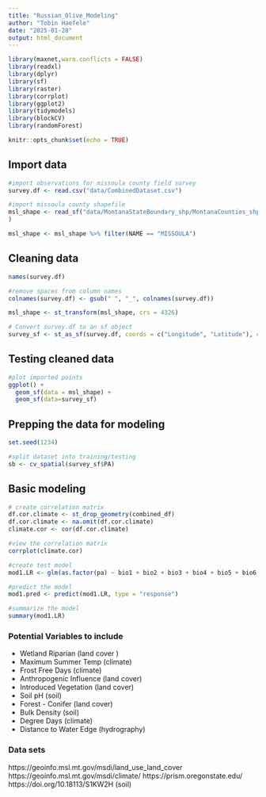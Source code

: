 ```yaml
---
title: "Russian_Olive_Modeling"
author: "Tobin Haefele"
date: "2025-01-28"
output: html_document
---
```


```r
library(maxnet,warn.conflicts = FALSE)
library(readxl)
library(dplyr)
library(sf)
library(raster)
library(corrplot)
library(ggplot2)
library(tidymodels)
library(blockCV)
library(randomForest)

knitr::opts_chunk$set(echo = TRUE)
```

## Import data

```r
#import observations for missoula county field survey
survey.df <- read.csv("data/CombinedDataset.csv")

#import missoula county shapefile
msl_shape <- read_sf("data/MontanaStateBoundary_shp/MontanaCounties_shp"
)

msl_shape <- msl_shape %>% filter(NAME == "MISSOULA")
```

## Cleaning data
```r
names(survey.df)

#remove spaces from column names
colnames(survey.df) <- gsub(" ", "_", colnames(survey.df))

msl_shape <- st_transform(msl_shape, crs = 4326)

# Convert survey.df to an sf object
survey_sf <- st_as_sf(survey.df, coords = c("Longitude", "Latitude"), crs = 4326)

```

## Testing cleaned data
```r

#plot imported points 
ggplot() +
  geom_sf(data = msl_shape) + 
  geom_sf(data=survey_sf)


```

## Prepping the data for modeling
```r

set.seed(1234)

#split dataset into training/testing 
sb <- cv_spatial(survey_sf$PA)


```

## Basic modeling
```r
# create correlation matrix
df.cor.climate <- st_drop_geometry(combined_df)
df.cor.climate <- na.omit(df.cor.climate)
climate.cor <- cor(df.cor.climate)

#view the correlation matrix
corrplot(climate.cor)

#create test model
mod1.LR <- glm(as.factor(pa) ~ bio1 + bio2 + bio3 + bio4 + bio5 + bio6 + bio7 + bio8 + bio9 + bio10 + bio11 + bio12 + bio13 + bio14 + bio15 + bio16 + bio17 + bio18 + bio19, data = combined_df, family = binomial)

#predict the model
mod1.pred <- predict(mod1.LR, type = "response")

#summarize the model
summary(mod1.LR)

```

### Potential Variables to include
- Wetland Riparian (land cover )
- Maximum Summer Temp (climate)
- Frost Free Days (climate)
- Anthropogenic Influence (land cover)
- Introduced Vegetation (land cover)
- Soil pH (soil)
- Forest - Conifer (land cover)
- Bulk Density (soil)
- Degree Days (climate)
-  Distance to Water Edge (hydrography)

### Data sets 
https://geoinfo.msl.mt.gov/msdi/land_use_land_cover
https://geoinfo.msl.mt.gov/msdi/climate/
https://prism.oregonstate.edu/
https://doi.org/10.18113/S1KW2H (soil)